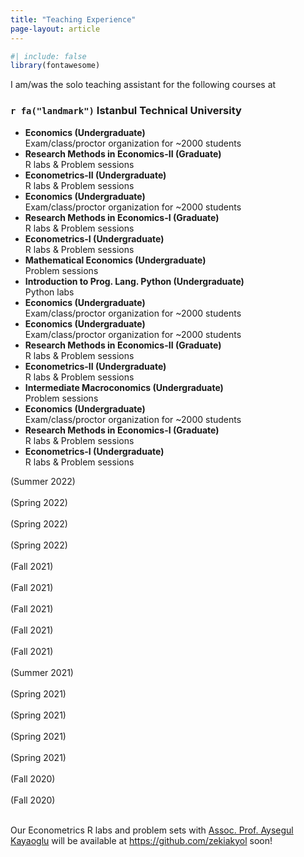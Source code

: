 ```yaml
---
title: "Teaching Experience"
page-layout: article
---
```


```r
#| include: false
library(fontawesome)
```

I am/was the solo teaching assistant for the following courses at

### `r fa("landmark")`  **Istanbul Technical University**

::: {.d-flex .justify-content-between}
::: {}
- **Economics (Undergraduate)**  <br>
  Exam/class/proctor organization for ~2000 students <br>
- **Research Methods in Economics-II (Graduate)** <br>
  R labs & Problem sessions <br>
- **Econometrics-II (Undergraduate)** <br>
  R labs & Problem sessions <br>
- **Economics (Undergraduate)** <br>
  Exam/class/proctor organization for ~2000 students <br>
- **Research Methods in Economics-I (Graduate)** <br>
  R labs & Problem sessions <br>
- **Econometrics-I (Undergraduate)** <br>
  R labs & Problem sessions <br>
- **Mathematical Economics (Undergraduate)** <br>
  Problem sessions <br>
- **Introduction to Prog. Lang. Python (Undergraduate)** <br>
  Python labs <br>
- **Economics (Undergraduate)** <br>
  Exam/class/proctor organization for ~2000 students <br>
- **Economics (Undergraduate)** <br>
  Exam/class/proctor organization for ~2000 students <br>
- **Research Methods in Economics-II (Graduate)** <br>
  R labs & Problem sessions <br>
- **Econometrics-II (Undergraduate)** <br>
  R labs & Problem sessions <br>
- **Intermediate Macroconomics (Undergraduate)** <br>
  Problem sessions <br>
- **Economics (Undergraduate)** <br>
  Exam/class/proctor organization for ~2000 students <br>
- **Research Methods in Economics-I (Graduate)** <br>
  R labs & Problem sessions <br>
- **Econometrics-I (Undergraduate)** <br>
  R labs & Problem sessions <br>
:::
::: {.text-end}
(Summer 2022) <br> <br>
(Spring 2022) <br> <br>
(Spring 2022) <br> <br>
(Spring 2022) <br> <br>
(Fall 2021) <br> <br>
(Fall 2021) <br> <br>
(Fall 2021) <br> <br>
(Fall 2021) <br> <br>
(Fall 2021) <br> <br>
(Summer 2021) <br> <br>
(Spring 2021) <br> <br>
(Spring 2021) <br> <br>
(Spring 2021) <br> <br>
(Spring 2021) <br> <br>
(Fall 2020) <br> <br>
(Fall 2020) <br> <br>
:::
:::

Our Econometrics R labs and problem sets with [Assoc. Prof. Aysegul Kayaoglu](https://sites.google.com/view/aysegulkayaoglu){target="_blank"} will be available at [https://github.com/zekiakyol](https://github.com/zekiakyol){target="_blank"} soon!